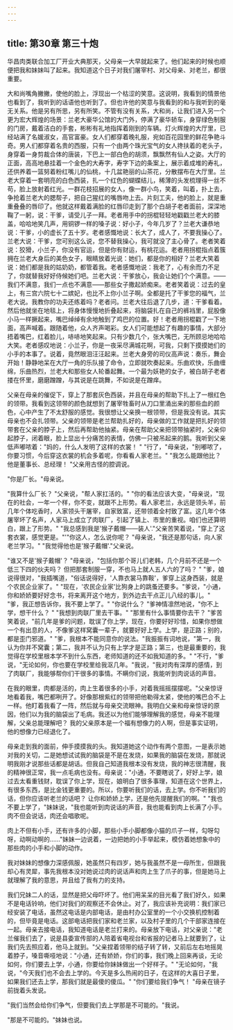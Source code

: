 ```yaml
---
---
---
```

title: 第30章 第三十炮
---




华昌肉类联合加工厂开业大典那天，父母亲一大早就起来了。他们起来的时候也顺便把我和妹妹叫了起来。我知道这个日子对我们屠宰村、对父母亲、对老兰，都很重要。

大和尚嘴角撇撇，使他的脸上，浮现出一个枯涩的笑意。这说明，我看到的情景他也看到了，我听到的话语他也听到了。但也许他的笑意与我看到的和与我听到的毫无关系。他是另有所思，另有所笑。不管有没有关系，大和尚，让我们进入另一个更为宏大辉煌的场景：兰老大豪华公馆的大门外，停满了豪华轿车，身穿绿色制服的门房，戴着洁白的手套，彬彬有礼地指挥着刚到的车辆。灯火辉煌的大厅里，已经站满了名媛淑女，高官富豪。女人们都穿着晚礼服，宛如百花园里的鲜花争艳斗奇。男人们都穿着名贵的西服，只有一个由两个珠光宝气的女人搀扶着的老头子，身穿着一身剪裁合体的唐装，下巴上一部白色的胡须，飘飘然有仙人之姿。大厅的正面，高高地悬挂着一个金色的大寿字，寿字下边的条案上，展示着成堆的寿礼，还供养着一篮努着粉红嘴儿的仙桃，十几盆艳丽的山茶花，分散摆布在大厅里。兰老大穿着一套明亮的白色西装，扎一个红色的蝴蝶结儿，稀薄的头发梳理得一丝不苟，脸上放射着红光。一群花枝招展的女人，像一群小鸟，笑着，叫着，扑上去，争抢着兰老大的腮帮子，把自己猩红的嘴唇吻上去。片刻工夫，他的脸上，就是重重叠叠的唇印了。他就这样戴着满脸的红唇印走到了那个白胡子老者面前，深深地鞠了一躬，说：干爹，请受儿子一拜。老者用手中的拐棍轻轻地戳戳兰老大的膝盖，哈哈地笑几声，用铜锣一样的嗓子说：好小子，今年几岁了？兰老大谦恭地说：干爹，小的虚长了五十岁。老者感慨地说：长大了，成人了，不要我操心了。兰老大说：干爹，您可别这么说，您不替我操心，我可就没了主心骨了。老者笑着说：狡猾，小兰子，你没有官运，但是你有财运，有桃花运。老者用拐棍指点着簇拥在兰老大身后的美色女子，眼睛放着光说：她们，都是你的相好？兰老大笑着说：她们都是我的姑奶奶，都管着我。老者感慨地说：我老了，心有余而力不足了，你就替我好好侍候她们吧。兰老大说：干爹放心，我会让她们个个满意。——我们不满意，我们一点也不满意——那些女子撒起娇痴来。老者笑着说：过去的皇上，有三宫六院七十二嫔妃，也比不上你小兰子啊。全都是托了干爹您的福气，兰老大说。我教你的功夫还练着吗？老者问。兰老大往后退了几步，道：干爹看着。然后他就坐在地毯上，将身体慢慢地折叠起来，将脑袋扎在自己的裤裆里，屁股像小马一样撅起来，嘴巴绰绰有余地触到了鸡巴的位置。好！老者用拐棍戳了一下地面，高声喊着。跟随着他，众人齐声喝彩。女人们可能想起了有趣的事情，大部分捂着嘴巴，红着脸儿，哧哧地笑起来。只有少数几个，张大嘴巴，无所顾忌地哈哈大笑。老者感叹地说：小兰子，你是一夜采尽满城花啊，可我，只剩下摸摸她们的小手的本事了。说着，竟然眼泪汪汪起来。兰老大身旁的司仪高声说：奏乐，舞会开始！静静地呆在大厅一角的乐队接了命令，立即就吹奏起来。乐曲欢快，乐曲缠绵，乐曲热烈，兰老大和那些女人轮番起舞。一个最为妖艳的女子，被白胡子老者搂在怀里，磨磨蹭蹭，与其说是在跳舞，不如说是在蹭痒。

父亲在母亲的催促下，穿上了那套灰色西装，并且在母亲的帮助下扎上了一根红色的领带。我看到这领带的颜色就想到了屠宰牲畜时从刀口里涌出来的那些血的颜色，心中产生了不太舒服的感觉。我很想让父亲换一根领带，但是我没有说。其实母亲也不会扎领带。父亲的领带是老兰帮助扎好的，母亲做的工作就是把扎好的领带套在父亲的脖子上，然后再帮助他抽紧。母亲在帮助父亲把领带抽紧时，父亲仰起脖子，闭着眼，脸上显出十分痛苦的表情，仿佛一只被吊起来的鹅。我听到父亲低声嘟哝着："妈的，什么人发明了这样的衣裳！ " "行了，"母亲说，"别嘟哝了，你要习惯，今后穿这衣裳的机会多着呢，你看看人家老兰。" "我怎么能跟他比？ 他是董事长、总经理！ "父亲用古怪的腔调说。

"你是厂长。"母亲说。

"我算什么厂长？ "父亲说，"帮人家扛活的。" "你的看法应该大变，"母亲说，"现在的社会，一年一个样，你不变，就跟不上形势。看人家老兰，永远是领头羊，前几年个体吃香时，人家领头干屠宰，自家致富，还带领着全村致了富。这几年个体屠宰坏了名声，人家马上成立了肉联厂，引起了镇上、市里的重视。咱们也还算明白，跟上了形势。" "我总感到我是'猴子戴帽——装人'."父亲苦笑着说，"穿上了这套衣裳，感觉更是。"'"你这人，怎么说你呢？ "母亲说，"我还是那句话，向人家老兰学习。" "我觉得他也是'猴子戴帽'."父亲说。

"谁又不是'猴子戴帽'？ "母亲说，"包括你那个哥儿们老韩，几个月前不还是一个低三下四的伙夫吗？ 但把那套制服一穿，不也马上就人五人六的了吗？ " "爹，娘说得很对，"我插嘴道，"俗话说得好，'人靠衣裳马靠鞍'，爹穿上这身西装，就是个农民企业家了。" "现在，'农民企业家'比狗身上的跳蚤还要多。"爹说，"小通，你和娇娇要好好念书，将来离开这个地方，到外边去干点正儿八经的事儿。" "爹，我正想告诉你，我不要上学了。" "你说什么？ "爹神情凛然地说，"你不上学，想干什么？ " "我想到肉联厂里去干事。" "那里有什么事情要你去干？ "爹苦笑着说，"前几年是爹的问题，耽误了你上学，现在，你要好好珍惜，如果你想做一个有出息的人，不像爹这样窝囊一辈子，就要好好上学。上学，是正路；别的，都是歪门邪道。" "爹，我根本不能同意你的说法。"我振振有词地说，"第一，我认为你并不窝囊；第二，我并不认为只有上学才是正路；第三，也是最重要的，我觉得在学校里根本学不到什么东西，老师知道的还不如我知道的多。" "不行，"爹说，"无论如何，你也要在学校里给我沤几年。"我说，"我对肉有深厚的感情，到了肉联厂，我能够帮你们干很多的事情。不瞒你们说，我能听到肉说话的声音。

在我的眼里，肉都是活的，肉上生着很多的小手，对着我摇摇摆摆呢。"父亲惊讶地看着我，嘴巴都咧开了。好像那根紫红的领带把他勒得太紧，使他的嘴巴合不上一样。他盯着我看了一阵，然后就与母亲交流眼神。我明白父亲和母亲惊讶的原因，他们以为我的脑袋出了毛病。我还以为他们能够理解我的感觉，母亲不能理解，父亲总能理解吧？ 我的父亲原本是一个福有想像力的人啊，但是事实证明，他的想像力已经退化了。

母亲走到我的面前，伸手摸摸我的头。我知道她这个动作有两个意图，一是表示她对我的关切，二是她想试试我的脑袋是不是在发烧，如果我的脑袋在发烧，那就说明我刚才说那些话都是胡话。但我自己知道我根本没有发烧，我的神志很清醒，我的精神很正常，我一点毛病也没有。母亲说："小通，不要瞎说了，好好上学，娘过去太看重钱财，耽误了你上学，现在，娘明白了很多事理，知道在这个世界上，有很多东西，是比金钱更重要的。所以，你要听我们的话，去上学。你不听我们的话，但你应该听老兰的话吧？ 让你和娇娇上学，还是他先提醒我们的啊。" "我也不要上学了，"妹妹说，"我也能听到肉说话的声音，我也能看到肉上长满了小手。肉不但会说话，肉还会唱歌呢。

肉上不但有小手，还有许多的小脚，那些小手小脚都像小猫的爪子一样，勾呀勾呀，动啊动啊的……"妹妹一边说着，一边把她的小手举起来，模仿着她想象中的那些肉的小手和小脚的动作。

我对妹妹的想像力深感佩服，她虽然只有四岁，她与我虽然不是一母所生，但跟我却心有灵犀，事先我根本没对她说过肉的说话声和肉上生了爪子的事，但是她马上就理解了我的意思，并且给了我有力的支持。

我们兄妹二人的话，显然是把父母吓坏了。他们用呆呆的目光看了我们好久，如果不是电话铃响，他们对我们的观察还不会休止。对了，我应该补充说明：我们家已经安装了电话，虽然这电话是内部电话，是由村办公室里的一个小交换机控制着的，但毕竟是电话。这部电话把我们家和老兰家，以及村子里的几个干部家连接在一起。母亲去接电话，我知道电话是老兰打来的。母亲放下电话，对父亲说："老兰催我们去了，说是县委宣传部的人陪着省电视台和省报的记者马上就要到了，让我们先去照应着，他马上就到。"父亲捏着领带的结子转了转，又前后左右地摇晃着脖子，嗓音嘶哑地说："小通，还有娇娇，你们的事，我们晚上回来再谈，无论如何，你们要去上学，小通，你要给你妹妹做出一个好样子。" "无论如何，"我说，"今天我们也不会去上学的。今天是多么热闹的日子，在这样的大喜日子里，如果我们还去上学，那我们就是最傻的傻瓜。" "你们要给我们争气！ "母亲在镜子前拢着头发说。

"我们当然会给你们争气，但要我们去上学那是不可能的。"我说。

"那是不可能的。"妹妹也说。